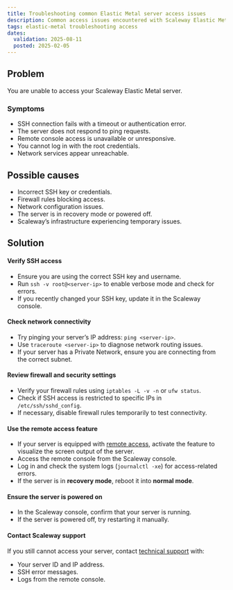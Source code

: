 ```yaml
---
title: Troubleshooting common Elastic Metal server access issues
description: Common access issues encountered with Scaleway Elastic Metal servers and their solutions.
tags: elastic-metal troubleshooting access
dates:
  validation: 2025-08-11
  posted: 2025-02-05
---
```


## Problem
You are unable to access your Scaleway Elastic Metal server.

### Symptoms
- SSH connection fails with a timeout or authentication error.
- The server does not respond to ping requests.
- Remote console access is unavailable or unresponsive.
- You cannot log in with the root credentials.
- Network services appear unreachable.

## Possible causes
- Incorrect SSH key or credentials.
- Firewall rules blocking access.
- Network configuration issues.
- The server is in recovery mode or powered off.
- Scaleway’s infrastructure experiencing temporary issues.

## Solution

#### Verify SSH access
- Ensure you are using the correct SSH key and username.
- Run `ssh -v root@<server-ip>` to enable verbose mode and check for errors.
- If you recently changed your SSH key, update it in the Scaleway console.

#### Check network connectivity
- Try pinging your server’s IP address: `ping <server-ip>`.
- Use `traceroute <server-ip>` to diagnose network routing issues.
- If your server has a Private Network, ensure you are connecting from the correct subnet.

#### Review firewall and security settings
- Verify your firewall rules using `iptables -L -v -n` or `ufw status`.
- Check if SSH access is restricted to specific IPs in `/etc/ssh/sshd_config`.
- If necessary, disable firewall rules temporarily to test connectivity.

#### Use the remote access feature
- If your server is equipped with [remote access](/elastic-metal/how-to/activate-remote-access/), activate the feature to visualize the screen output of the server.
- Access the remote console from the Scaleway console.
- Log in and check the system logs (`journalctl -xe`) for access-related errors.
- If the server is in **recovery mode**, reboot it into **normal mode**.

#### Ensure the server is powered on
- In the Scaleway console, confirm that your server is running.
- If the server is powered off, try restarting it manually.

#### Contact Scaleway support
If you still cannot access your server, contact [technical support](https://console.scaleway.com/support) with:
  - Your server ID and IP address.
  - SSH error messages.
  - Logs from the remote console.

